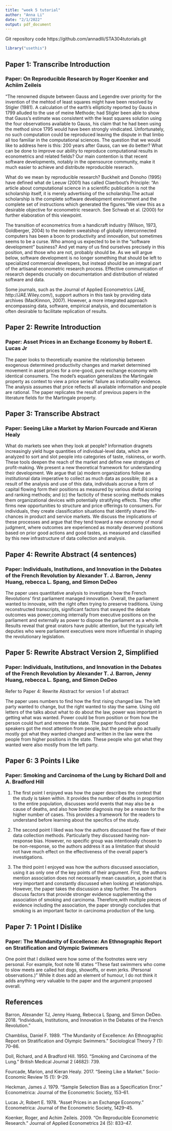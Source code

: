 ```yaml
---
title: "week 5 tutorial"
author: "Anna Li"
date: "2/1/2022"
output: pdf_document
---
```

Git repository code https://github.com/annadlli/STA304tutorials.git
```r
library("usethis")
```

## Paper 1: Transcribe Introduction
### Paper: On Reproducible Research by Roger Koenker and Achiim Zeileis

"The renowned dispute between Gauss and Legendre over priority for the invention of the mehtod of least squares might have been resolved by Stigler (1981). A calculation of the earth's ellipticity reported by Gauss in 1799 alluded to the use of meine Methode; had Stigler been able to show that Gauss's estimate was consistent with the least squares solution using the four observations available to Gauss, his claim that he had been using the method since 1795 would have been strongly vindicated. Unfortunately, no such computation could be reproduced leaving the dispute in that limbo all too familiar in the computational sciences. 
The question that we would like to address here is this: 200 years after Gauss, can we do better? What can be done to improve our ability to reproduce computational results in econometrics and related fields? Our main contention is that recent software developments, notably in the opensource community, make it much easier to achieve and distribute reproducible reserach. 

What do we mean by reproducible research? Buckheit and Donoho (1995) have defined what de Leeuw (2001) has called Claerbout's Principle: "An article about computational science in a scientific publication is not the scholarship itself, it is merely advertising of the scholarship.The actual scholarship is the complete software development environment and the complete set of instructions which generated the figures."We view this as a desirable objective for econometric research. See Schwab et al. (2000) for further elaboration of this viewpoint. 

The transition of econometrics from a handicraft industry (Wilson, 1973, Goldberger, 2004) to the modern sweatshop of globally interconnected computers has been a boon to productivity and innovation, but sometimes seems to be a curse. Who among us expected to be in the "software development" business? And yet many of us find ourselves precisely in this position, and those who are not, probably should be. As we will argue below, software development is no longer something that should be left to specialized commercial developers, but instead should be an integral part of the artisanal econometric research process. Effective communication of research depends crucially on documentation and distribution of related software and data. 

Some journals, such as the Journal of Applied Econometrics (JAE, http://JAE.Wiley.com/), support authors in this task by providing data archives (MacKinnon, 2007). However, a more integrated approach encompassing data, software, empirical analysis, and documentation is often desirable to facilitate replication of results. 

## Paper 2: Rewrite Introduction
### Paper: Asset Prices in an Exchange Economy by Robert E. Lucas Jr

The paper looks to theoretically examine the relationship between exogenous determined productivity changes and market determined movement in asset prices for a one-good, pure exchange economy with identical consumers.  The model's equation generalizes the Martingale property as context to view a price series' failure as irrationality evidence. The analysis assumes that price reflects all available information and people are rational. The paper replicates the result of previous papers in the literature fields for the Martingale property.

## Paper 3: Transcribe Abstract
### Paper: Seeing Like a Market by Marion Fourcade and Kieran Healy

What do markets see when they look at people? Information dragnets increasingly yield huge quantities of individual-level data, which are analyzed to sort and slot people into categories of taste, riskiness, or worth. These tools deepen the reach of the market and define new strategies of profit-making. We present a new theoretical framework for understanding their development. We argue that (a) modern organizations follow an institutional data imperative to collect as much data as possible; (b) as a result of the analysis and use of this data, individuals accrue a form of capital flowing form their positions as measured by various divital scoring and ranking methods; and (c) the facticity of these scoring methods makes them organizational devices with potentially stratifying effects. They offer firms new opportunities to structure and price offerings to consumers. For individuals, they create classification situations that identify shared life-chances in product and service markets. We discuss the implications of these processes and argue that they tend toward a new economy of moral judgment, where outcomes are experienced as morally deserved positions based on prior good actions and good tastes, as measured and classified by this new infrastructure of data collection and analysis. 

## Paper 4: Rewrite Abstract (4 sentences)
### Paper: Individuals, Institutions, and Innovation in the Debates of the French Revolution by Alexander T. J. Barron, Jenny Huang, rebecca L. Spang, and Simon DeDeo

The paper uses quantitative analysis to investigate how the French Revolutions' first parliament managed innovation.
Overall, the parliament wanted to innovate, with the right often trying to preserve traditions. 
Using reconstructed transcripts, significant factors that swayed the debate outcomes was power,coming internally from executive positions on the parliament and externally as power to dispose the parliament as a whole. 
Results reveal that great orators have public attention, but the typically left deputies who were parliament executives were more influential in shaping the revolutionary legislation. 

## Paper 5: Rewrite Abstract Version 2, Simplified 
### Paper: Individuals, Institutions, and Innovation in the Debates of the French Revolution by Alexander T. J. Barron, Jenny Huang, rebecca L. Spang, and Simon DeDeo

Refer to Paper 4: Rewrite Abstract for version 1 of abstract

The paper uses numbers to find how the first rising changed law. The left party wanted to change, but the right wanted to stay the same. Using old letters of the talks about what to do about the law, power was important in getting what was wanted. Power could be from position or from how the person could hurt and remove the state. The paper found that good speakers got the most attention from people, but the people who actually mostly got what they wanted changed and written in the law were the people from higher positions in the state. These people who got what they wanted were also mostly from the left party. 


## Paper 6: 3 Points I Like
### Paper: Smoking and Carcinoma of the Lung by Richard Doll and A. Bradford Hill
1. The first point I enjoyed was how the paper describes the context that the study is taken within. It provides the number of deaths in proportion to the entire population, discusses world events that may also be a cause of deaths, and also how better diagnosis may be a reason for the higher number of cases. This provides a framework for the readers to understand before learning about the specifics of the study. 

2. The second point I liked was how the authors discussed the flaw of their data collection methods. Particularly they discussed having non-response bias. However, no specific group was intentionally chosen to be non-response, so the authors address it as a limitation that should not have much effect on the effectiveness of the overall paper's investigations.

3. The third point I enjoyed was how the authors discussed association, using it as only one of the key points of their argument. First, the authors mention association does not necessarily mean causation, a point that is very important and constantly discussed when looking at relationships. However, the paper takes the discussion a step further. The authors discuss factors that provide stronger evidence supplementing the association of smoking and carcinoma. Therefore,with multiple pieces of evidence including the association, the paper strongly concludes that smoking is an important factor in carcinoma production of the lung. 

## Paper 7: 1 Point I Dislike
### Paper: The Mundanity of Excellence: An Ethnographic Report on Stratification and Olympic Swimmers
One point that I disliked were how some of the footnotes were very personal. For example, foot note 16 states "These fast swimmers who come to slow meets are called hot dogs, showoffs, or even jerks. (Personal
 observations.)" While it does add an element of humour, I do not think it adds anything very valuable to the paper and the argument proposed overall. 

## References
Barron, Alexander TJ, Jenny Huang, Rebecca L Spang, and Simon DeDeo. 2018. “Individuals, Institutions, and Innovation in the Debates of the French Revolution.”

Chambliss, Daniel F. 1989. “The Mundanity of Excellence: An Ethnographic Report on Stratification and Olympic Swimmers.” Sociological Theory 7 (1): 70–86.

Doll, Richard, and A Bradford Hill. 1950. “Smoking and Carcinoma of the Lung.” British Medical Journal 2 (4682): 739.

Fourcade, Marion, and Kieran Healy. 2017. “Seeing Like a Market.” Socio-Economic Review 15 (1): 9–29.

Heckman, James J. 1979. “Sample Selection Bias as a Specification Error.” Econometrica: Journal of the Econometric Society, 153–61.

Lucas Jr, Robert E. 1978. “Asset Prices in an Exchange Economy.” Econometrica: Journal of the Econometric Society, 1429–45.

Koenker, Roger, and Achim Zeileis. 2009. “On Reproducible Econometric Research.” Journal of Applied Econometrics 24 (5): 833–47.
